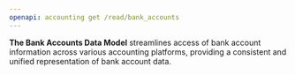 ```yaml
---
openapi: accounting get /read/bank_accounts
---
```


**The Bank Accounts Data Model** streamlines access of bank account information across various accounting platforms, providing a consistent and unified representation of bank account data.
